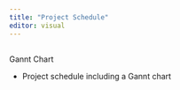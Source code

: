 ```yaml
---
title: "Project Schedule"
editor: visual
---
```


## 
Gannt Chart

-   Project schedule including a Gannt chart
